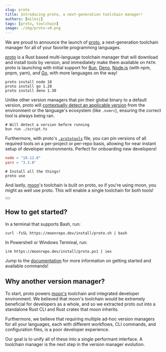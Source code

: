 ```yaml
---
slug: proto
title: Introducing proto, a next-generation toolchain manager!
authors: [milesj]
tags: [proto, toolchain]
image: ./img/proto-v0.png
---
```



We are proud to announce the launch of [proto](/proto), a next-generation toolchain manager for all
of your favorite programming languages.

<!--truncate-->

<div className="flex justify-center mb-3">
  <Logo width="40%" className="block" />
</div>

[proto](/proto) is a Rust based multi-language toolchain manager that will download and install
tools by version, and immediately make them available on `PATH`. proto is launching with initial
support for [Bun](https://bun.sh), [Deno](https://deno.land), [Node.js](https://nodejs.org) (with
npm, pnpm, yarn), and [Go](https://go.dev), with more languages on the way!

```shell
proto install node 18
proto install go 1.20
proto install deno 1.30
```

Unlike other version managers that pin their global binary to a default version, proto will
[contextually detect an applicable version](/docs/proto/detection) from the environment or the
language's ecosystem (like `.nvmrc`), ensuring the correct tool is always being ran.

```shell
# Will detect a version before running
bun run ./script.ts
```

Furthermore, with proto's [`.prototools`](/docs/proto/config) file, you can pin versions of all
required tools on a per-project or per-repo basis, allowing for near instant setup of developer
environments. Perfect for onboarding new developers!

```toml title=".prototools"
node = "18.12.0"
yarn = "3.3.0"
```

```shell
# Install all the things!
proto use
```

And lastly, [moon](/moon)'s toolchain is built on proto, so if you're using moon, you might as well
use proto. This will enable a single toolchain for both tools!

<div class="flex justify-center">
  <Button label="View documentation" href="/docs/proto" size="lg" />
</div>

## How to get started?

In a terminal that supports Bash, run:

```
curl -fsSL https://moonrepo.dev/install/proto.sh | bash
```

In Powershell or Windows Terminal, run:

```
irm https://moonrepo.dev/install/proto.ps1 | iex
```

Jump to the [documentation](/docs/proto) for more information on getting started and available
commands!

## Why another version manager?

To start, proto powers [moon's](/moon) toolchain and integrated developer environment. We believed
that moon's toolchain would be extremely beneficial for developers as a whole, and so we extracted
proto out into a standalone Rust CLI and Rust crates that moon inherits.

Furthermore, we believe that requiring multiple ad-hoc version managers for all your languages, each
with different workflows, CLI commands, and configuration files, is a poor developer experience.

Our goal is to unify all of these into a single performant interface. A toolchain manager is the
next step in the version manager evolution.
